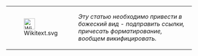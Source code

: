 {|style="background:none; border: 1px dotted white; padding: 5px;" width="80%"
|style="vertical-align:middle;"|
[[Image:Wikitext.svg|30px]]
|style="vertical-align:middle;"|
''Эту статью необходимо привести в божеский вид - подправить ссылки,
причесать форматирование, вообщем викифицировать.''
|}